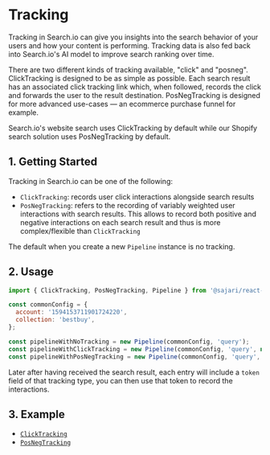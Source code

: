 
<SEO
  title="Tracking"
  description="Analytics in Search.io can give you insights into the search behavior of your users and how your content is performing."
/>

# Tracking

Tracking in Search.io can give you insights into the search behavior of your users and how your content is performing. Tracking data is also fed back into Search.io's AI model to improve search ranking over time.

There are two different kinds of tracking available, "click" and "posneg". ClickTracking is designed to be as simple as possible. Each search result has an associated click tracking link which, when followed, records the click and forwards the user to the result destination. PosNegTracking is designed for more advanced use-cases — an ecommerce purchase funnel for example.

Search.io's website search uses ClickTracking by default while our Shopify search solution uses PosNegTracking by default.

## 1. Getting Started

Tracking in Search.io can be one of the following:

- `ClickTracking`: records user click interactions alongside search results
- `PosNegTracking`: refers to the recording of variably weighted user interactions with search results. This allows to record both positive and negative interactions on each search result and thus is more complex/flexible than `ClickTracking`

The default when you create a new `Pipeline` instance is no tracking.

## 2. Usage

```js
import { ClickTracking, PosNegTracking, Pipeline } from '@sajari/react-hooks';

const commonConfig = {
  account: '1594153711901724220',
  collection: 'bestbuy',
};

const pipelineWithNoTracking = new Pipeline(commonConfig, 'query');
const pipelineWithClickTracking = new Pipeline(commonConfig, 'query', new ClickTracking());
const pipelineWithPosNegTracking = new Pipeline(commonConfig, 'query', new PosNegTracking('rating'));
```

Later after having received the search result, each entry will include a `token` field of that tracking type, you can then use that token to record the interactions.

## 3. Example

- [`ClickTracking`](/tracking/clicktracking)
- [`PosNegTracking`](/tracking/posnegtracking)
